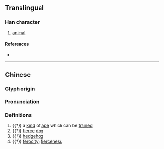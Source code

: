 {{character info}}
==Translingual==

===Han character===
{{Han char|rn=94|rad=犬|as=04|sn=7|four=40217|canj=KHYHN|ids=⿰犭亢}}

# [[animal]]

====References====
* {{Han ref|kx=0706.210|dkj=20261|dj=1119.140|hdz=21336.220|uh=72BA|ud=29370|bh=CB66|bd=52070}}

----
==Chinese==
{{zh-forms}}

===Glyph origin===
{{Han etym}}

===Pronunciation===
{{zh-pron
|m=kàng,gǎng
|c=kong3
|mc=y
|oc=y
|cat=n
}}

===Definitions===
{{zh-hanzi}}

# {{†}} a [[kind]] of [[ape]] which can be [[train]]ed
# {{†}} [[fierce]] [[dog]]
# {{†}} [[hedgehog]]
# {{†}} [[ferocity]]; [[fierceness]]